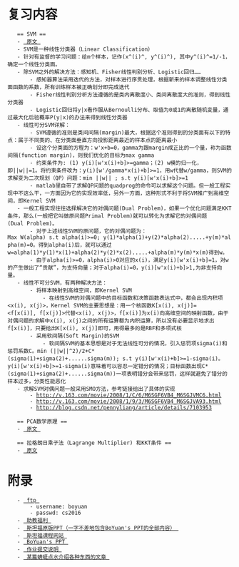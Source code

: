 = 复习内容 =
    == SVM ==
    - [[ http://www.cnblogs.com/uchihaitachi/archive/2012/08/27/2659399.html#commentform | 原文 ]]
    - SVM是一种线性分类器（Linear Classification）
    - 针对有监督的学习问题：给m个样本，记作(x^(i)^, y^(i)^), 其中y^(i)^=1/-1，确定一个线性分类面。
    - 除SVM之外的解决方法：感知机、Fisher线性判别分析、Logistic回归……
        - 感知器算法采用迭代的方法，对样本进行序贯处理，根据新来的样本调整线性分类面函数的系数，所有训练样本被正确划分即完成迭代
        - Fisher线性判别分析方法遵循的是类内离散度小、类间离散度大的准则，得到线性分类器
        - Logistic回归将y|x看作服从Bernoulli分布、取值为0或1的离散随机变量，通过最大化后验概率P(y|x)的办法来得到线性分类器
    - 线性可分SVM详解：
        - SVM遵循的准则是类间间隔(margin)最大，根据这个准则得到的分类面有以下的特点：属于不同类的、在分类面垂直方向投影距离最近的样本点的距离最小
        - 设这个分类面的方程为：w'x+b=0，gamma为跟margin成正比的一个量，称为函数间隔(function margin)，则我们优化的目标为max gamma
        - 约束条件为: (1) y(i)[w'x(i)+b]>=gamma；(2) w模的归一化，即||w||=1。将约束条件改为：y(i)[w'/gamma*x(i)+b]>=1，用w代替w/gamma，则SVM的求解变为二次规划（QP）问题：min ||w|| ; s.t y(i)[w'x(i)+b]>=1
        - matlab里自带了求解QP问题的quadprog的命令可以求解这个问题。但一般工程实现中不这么干，一方面因为它的实现效率低，另外一方面，这种形式不利于将SVM推广到高维空间，即Kernel SVM
    - 一般工程实现往往选择解决它的对偶问题(Dual Problem)，如果一个优化问题满足KKT条件，那么(一般把它叫做原问题Primal Problem)就可以转化为求解它的对偶问题(Dual Problem)。
        - 对于上述线性SVM的原问题，它的对偶问题为：Max W(alpha) s.t alpha(i)>=0; y(1)*alpha(1)+y(2)*alpha(2).....+y(m)*alpha(m)=0。得到alpha(i)后，就可以通过w=alpha(1)*y(1)*x(1)+alpha(2)*y(2)*x(2).....+alpha(m)*y(m)*x(m)得到w。
        - 由于alpha(i)>=0，alpha(i)>0对应的x(i)，满足y(i)[w'x(i)+b]=1，对w的产生做出了“贡献”，为支持向量；对于alpha(i)=0，y(i)[w'x(i)+b]>1,为非支持向量。
    - 线性不可分SVM，有两种解决方法：
        - 将样本映射到高维空间，即Kernel SVM
            - 在线性SVM的对偶问题中的目标函数和决策函数表达式中，都会出现内积项<x(i), x(j)>，Kernel SVM的主要思想是：用一个核函数K[x(i), x(j)]=<f[x(i)], f[x(j)]>代替<x(i), x(j)>，f[x(i)]为x(i)向高维空间的映射函数，由于对偶问题的求解中x(i), x(j)之间的所有运算都为内积运算，所以没有必要显示地求出f[x(i)]，只要给出K[x(i), x(j)]即可，用得最多的是RBF和多项式核
        - 采用软间隔(Soft Margin)的SVM
            - 软间隔SVM的基本思想是对于无法线性可分的情况，引入惩罚项sigma(i)和惩罚系数C。min (||w||^2)/2+C*(sigma(1)+sigma(2)+......sigma(m)); s.t y(i)[w'x(i)+b]>=1-sigma(i)。y(i)[w'x(i)+b]>=1-sigma(i)意味着可以容忍一定错分的情况；目标函数出现C*(sigma(1)+sigma(2)+......sigma(m))一项表明错分会带来惩罚，这样就避免了错分的样本过多，分类性能恶化
    - 求解SVM对偶问题一般采用SMO方法，参考链接给出了具体的实现
        - http://v.163.com/movie/2008/1/C/6/M6SGF6VB4_M6SGJVMC6.html
        - http://v.163.com/movie/2008/1/9/3/M6SGF6VB4_M6SGJVA93.html
        - http://blog.csdn.net/pennyliang/article/details/7103953

    
    == PCA数学原理 ==
    - [[ http://www.360doc.com/content/13/1124/02/9482_331688889.shtml | 原文 ]]

    == 拉格朗日乘子法（Lagrange Multiplier) 和KKT条件 ==
    - [[ http://blog.csdn.net/xianlingmao/article/details/7919597 | 原文]]

= 附录 =
    - [[ ftp://public.sjtu.edu.cn/ | ftp ]]
        - username: boyuan
        - passwd: cs2016
    - [[ local:../music/人工智能助教福利.mp3 | 助教福利 ]]
    - [[ file://~/science/人工智能/Lecture Notes/ | 斯坦福原版PPT（一字不差地包含BoYuan's PPT的全部内容） ]]
    - [[ http://cs229.stanford.edu/ | 斯坦福课程网站 ]]
    - [[ file://~/science/人工智能/BoYuan's Lectures/ | BoYuan's PPT ]]
    - [[ file://~/science/人工智能/作业提交说明.pdf | 作业提交说明 ]]
    - [[ http://blog.jobbole.com/74438/ | 某篇蜻蜓点水介绍各种东西的文章 ]]

